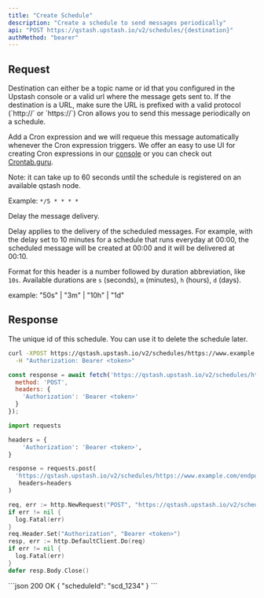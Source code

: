```yaml
---
title: "Create Schedule"
description: "Create a schedule to send messages periodically"
api: "POST https://qstash.upstash.io/v2/schedules/{destination}"
authMethod: "bearer"
---
```


## Request

<ParamField path="destination" type="string" required>
  Destination can either be a topic name or id that you configured in the
  Upstash console or a valid url where the message gets sent to.
  If the destination is a URL, make sure
  the URL is prefixed with a valid protocol (`http://` or `https://`)
</ParamField>

<ParamField header="Upstash-Cron" type="string" required>
Cron allows you to send this message periodically on a schedule.

Add a Cron expression and we will requeue this message automatically whenever
the Cron expression triggers. We offer an easy to use UI for creating Cron
expressions in our [console](https://console.upstash.com/qstash) or you can
check out [Crontab.guru](https://crontab.guru).

Note: it can take up to 60 seconds until the schedule is registered on an
available qstash node.

Example: `*/5 * * * *`
</ParamField>

<Snippet file="qstash-common-request.mdx" />

<ParamField header="Upstash-Delay" type="string" >
Delay the message delivery.

Delay applies to the delivery of the scheduled messages.
For example, with the delay set to 10 minutes for a schedule
that runs everyday at 00:00, the scheduled message will be
created at 00:00 and it will be delivered at 00:10.

Format for this header is a number followed by duration abbreviation, like
`10s`. Available durations are `s` (seconds), `m` (minutes), `h` (hours), `d`
(days).

example: "50s" | "3m" | "10h" | "1d"
</ParamField>

## Response

<ResponseField name="scheduleId" type="string" required>
  The unique id of this schedule. You can use it to delete the schedule later.
</ResponseField>

<RequestExample>

```sh curl
curl -XPOST https://qstash.upstash.io/v2/schedules/https://www.example.com/endpoint \
  -H "Authorization: Bearer <token>"
```

```js Node
const response = await fetch('https://qstash.upstash.io/v2/schedules/https://www.example.com/endpoint', {
  method: 'POST',
  headers: {
    'Authorization': 'Bearer <token>'
  }
});
```

```python Python
import requests

headers = {
    'Authorization': 'Bearer <token>',
}

response = requests.post(
  'https://qstash.upstash.io/v2/schedules/https://www.example.com/endpoint',
   headers=headers
)
```

```go Go 
req, err := http.NewRequest("POST", "https://qstash.upstash.io/v2/schedules/https://www.example.com/endpoint", nil)
if err != nil {
  log.Fatal(err)
}
req.Header.Set("Authorization", "Bearer <token>")
resp, err := http.DefaultClient.Do(req)
if err != nil {
  log.Fatal(err)
}
defer resp.Body.Close()
```

</RequestExample>

<ResponseExample>
```json 200 OK
{
  "scheduleId": "scd_1234"
}
```

</ResponseExample>
